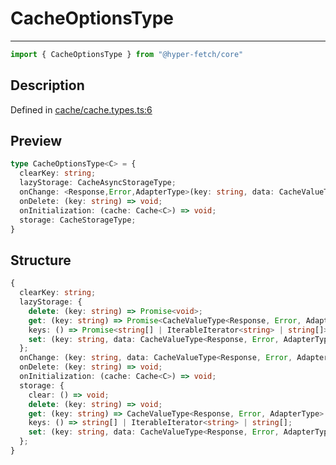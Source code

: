 

# CacheOptionsType

<div class="api-docs__separator" data-reactroot="">

---

</div><div class="api-docs__import" data-reactroot="">

```ts
import { CacheOptionsType } from "@hyper-fetch/core"
```

</div><div class="api-docs__section">

## Description

</div><div class="api-docs__description"><span class="api-docs__do-not-parse">



</span></div><p class="api-docs__definition">

Defined in [cache/cache.types.ts:6](https://github.com/BetterTyped/hyper-fetch/blob/c44d728f/packages/core/src/cache/cache.types.ts#L6)

</p><div class="api-docs__section">

## Preview

</div><div class="api-docs__preview type">

```ts
type CacheOptionsType<C> = {
  clearKey: string; 
  lazyStorage: CacheAsyncStorageType; 
  onChange: <Response,Error,AdapterType>(key: string, data: CacheValueType<Response, Error, AdapterType>) => void; 
  onDelete: (key: string) => void; 
  onInitialization: (cache: Cache<C>) => void; 
  storage: CacheStorageType; 
}
```

</div><div class="api-docs__section">

## Structure

</div><div class="api-docs__returns">

```ts
{
  clearKey: string;
  lazyStorage: {
    delete: (key: string) => Promise<void>;
    get: (key: string) => Promise<CacheValueType<Response, Error, AdapterType> | undefined>;
    keys: () => Promise<string[] | IterableIterator<string> | string[]>;
    set: (key: string, data: CacheValueType<Response, Error, AdapterType>) => Promise<void>;
  };
  onChange: (key: string, data: CacheValueType<Response, Error, AdapterType>) => void;
  onDelete: (key: string) => void;
  onInitialization: (cache: Cache<C>) => void;
  storage: {
    clear: () => void;
    delete: (key: string) => void;
    get: (key: string) => CacheValueType<Response, Error, AdapterType> | undefined;
    keys: () => string[] | IterableIterator<string> | string[];
    set: (key: string, data: CacheValueType<Response, Error, AdapterType>) => void;
  };
}
```

</div>